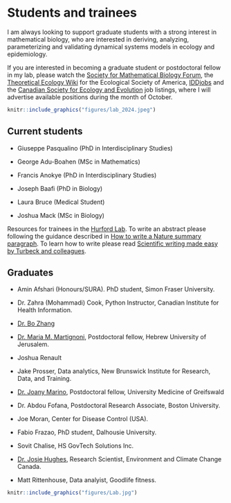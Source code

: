 # Students and trainees {-}

<!-- In this CBC interview, I talk about the importance of [infectious disease modelling](https://www.cbc.ca/listen/live-radio/1-210-cbc-newfoundland-morning/clip/16006442-making-sure-were-ready-track-next-disease-concern.) training to support public health. -->

I am always looking to support graduate students with a strong interest in mathematical biology, who are interested in deriving, analyzing, parameterizing and validating dynamical systems models in ecology and epidemiology.

If you are interested in becoming a graduate student or postdoctoral fellow in my lab, please watch the [Society for Mathematical Biology Forum](https://smb.org/Member-Forum), the [Theoretical Ecology Wiki](http://esatheory.wikidot.com/start) for the Ecological Society of America, [IDDjobs](https://iddjobs.org/) and the [Canadian Society for Ecology and Evolution](https://www.csee-scee.ca/category/jobs/) job listings, where I will advertise available positions during the month of October.

<!-- ## Prospective students and trainees {-} -->

<!-- ### MSc, PhD, and postdoctoral fellowship positions in population dynamics and infectious disease modelling - Memorial University, St. John’s, Newfoundland and Labrador {.unnumbered .unlisted} -->

<!-- The _Populations+_ research group led by [Dr. Amy Hurford](https://ahurford.github.io/website/) at Memorial University (St. John’s, Newfoundland and Labrador, Canada) is recruiting MSc, PhD, and postdoctoral fellows with an interest in population dynamics or modelling infectious diseases. -->

<!-- Research projects might consider the impact of climate change on infectious disease, population dynamics, animal and human movement, infectious disease models for decision support and health equity, and strategies for infectious disease control including during pandemics. All projects are to be data-driven, and prospective students should be interested in developing, implementing, and analyzing models that make practical recommendations for decision support. Suitable candidates should have expertise in at least one of: modelling; applied mathematics; data science; biology; epidemiology; or public health, and have strong interest in highly interdisciplinary science and modelling. -->

<!-- Salaries for graduate students will be above the university-determined minimum values ([Biology](https://www.mun.ca/become/graduate/programs-and-courses/biology/) and [Interdisciplinary studies](https://www.mun.ca/become/graduate/programs-and-courses/interdisciplinary-phd/)) and are based on the recommendations of [Support our Science](https://www.supportourscience.ca/). The salary offer does not include tuition (for amounts see [Biology](https://www.mun.ca/become/graduate/programs-and-courses/biology/) and [Interdisciplinary studies](https://www.mun.ca/become/graduate/programs-and-courses/interdisciplinary-phd/)). Funds will be available for conference and workshop participation. The _Populations+_ group maintains a network of mathematical biology collaborators throughout Canada, and trainees are encouraged to participate in activities to build and support their professional development. -->

<!-- The _Population+_ group is located in the [Biology Department](https://www.mun.ca/biology/) at Memorial University in St. John’s, Newfoundland and Labrador, Canada, with research space in the [Core Sciences Facility](https://www.mun.ca/csf/), a state-of-the-art facility completed in September 2021. -->

<!-- To apply please complete the [application form](https://forms.gle/m8SyNnzxuaxksPR16). For full consideration please complete your application by December 1. Applications submitted after this date will be considered if the positions are not filled. Please contact Dr. Amy Hurford (ahurford@mun.ca) with any questions. Individuals that are members of underrepresented groups are particularly encouraged to apply, and contact Dr. Hurford with any questions. -->

```r
knitr::include_graphics("figures/lab_2024.jpeg")
```



## Current students {-}

- Giuseppe Pasqualino (PhD in Interdisciplinary Studies)

- George Adu-Boahen (MSc in Mathematics)

- Francis Anokye (PhD in Interdisciplinary Studies)

- Joseph Baafi (PhD in Biology)

- Laura Bruce (Medical Student)

- Joshua Mack (MSc in Biology)

Resources for trainees in the [Hurford Lab](https://ahurford.gitlab.io/resources-for-grad-students/index.html). To write an abstract please following the guidance described in [How to write a Nature summary paragraph](nature-summary-paragraph.pdf). To learn how to write please read [Scientific writing made easy by Turbeck and colleagues](https://esajournals.onlinelibrary.wiley.com/doi/full/10.1002/bes2.1258).


## Graduates {-}

- Amin Afshari (Honours/SURA). PhD student, Simon Fraser University.

- Dr. Zahra (Mohammadi) Cook, Python Instructor, Canadian Institute for Health Information.

- [Dr. Bo Zhang](https://scholar.google.com/citations?user=BiVBzFYAAAAJ&hl=en)

- [Dr. Maria M. Martignoni](https://scholar.google.ca/citations?user=hy8n248AAAAJ&hl=en), Postdoctoral fellow, Hebrew University of Jerusalem.

- Joshua Renault

- Jake Prosser, Data analytics, New Brunswick Institute for Research, Data, and Training.

- [Dr. Joany Marino](https://joanymarino.github.io/#about), Postdoctoral fellow, University Medicine of Greifswald

- Dr. Abdou Fofana, Postdoctoral Research Associate, Boston University.

- Joe Moran, Center for Disease Control (USA).

- Fabio Frazao, PhD student, Dalhousie University.

- Sovit Chalise, HS GovTech Solutions Inc.

- [Dr. Josie Hughes](https://jshughes.org/), Research Scientist, Environment and Climate Change Canada.

- Matt Rittenhouse, Data analyist, Goodlife fitness.

```r
knitr::include_graphics("figures/Lab.jpg")
```

